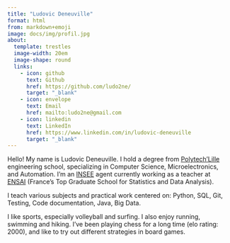 ```yaml
---
title: "Ludovic Deneuville"
format: html
from: markdown+emoji
image: docs/img/profil.jpg
about:
  template: trestles
  image-width: 20em
  image-shape: round
  links:
    - icon: github
      text: Github
      href: https://github.com/ludo2ne/
      target: "_blank"
    - icon: envelope
      text: Email
      href: mailto:ludo2ne@gmail.com
    - icon: linkedin
      text: LinkedIn
      href: https://www.linkedin.com/in/ludovic-deneuville
      target: "_blank"
---
```


::: {.justify}

Hello! My name is Ludovic Deneuville. I hold a degree from [Polytech'Lille](https://www.polytech-lille.fr/english/){target="_blank"} engineering school, specializing in Computer Science, Microelectronics, and Automation. I'm an [INSEE](https://www.insee.fr/en/accueil){target="_blank"} agent currently working as a teacher at [ENSAI](https://ensai.fr/en/){target="_blank"} (France’s Top Graduate School for Statistics and Data Analysis).

I teach various subjects and practical work centered on: Python, SQL, Git, Testing, Code documentation, Java, Big Data.

I like sports, especially volleyball and surfing. I also enjoy running, swimming and hiking. I've been playing chess for a long time (elo rating: 2000), and like to try out different strategies in board games.

:::
